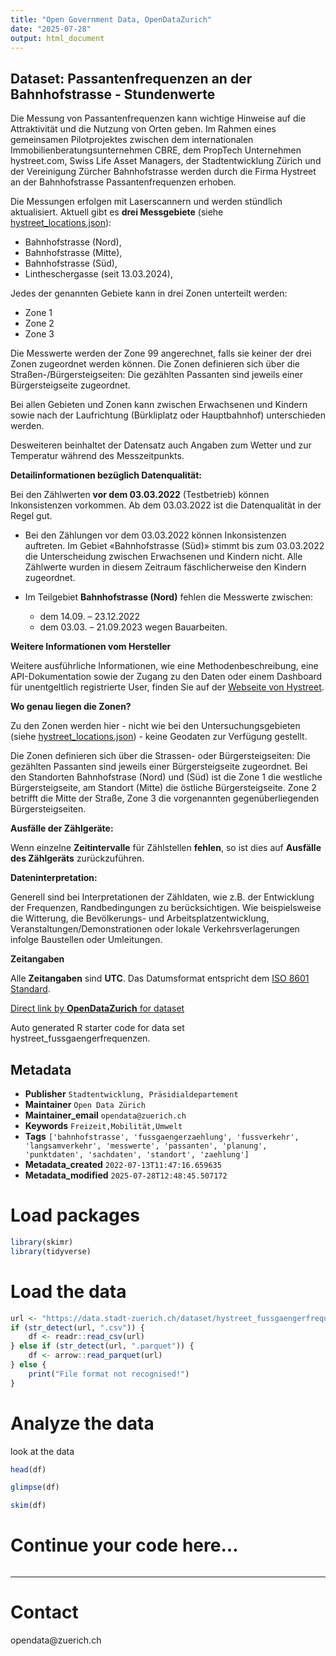 ```yaml
---
title: "Open Government Data, OpenDataZurich"
date: "2025-07-28"
output: html_document
---
```


## Dataset: Passantenfrequenzen an der Bahnhofstrasse - Stundenwerte

Die Messung von Passantenfrequenzen kann wichtige Hinweise auf die Attraktivität und die Nutzung von Orten geben. Im Rahmen eines gemeinsamen Pilotprojektes zwischen dem internationalen Immobilienberatungsunternehmen CBRE, dem PropTech Unternehmen hystreet.com, Swiss Life Asset Managers, der Stadtentwicklung Zürich und der Vereinigung Zürcher Bahnhofstrasse werden durch die Firma Hystreet an der Bahnhofstrasse Passantenfrequenzen erhoben. 

Die Messungen erfolgen mit Laserscannern und werden stündlich aktualisiert. Aktuell gibt es **drei Messgebiete** (siehe [hystreet_locations.json](https://data.stadt-zuerich.ch/dataset/hystreet_fussgaengerfrequenzen/download/hystreet_locations.json)): 

- Bahnhofstrasse (Nord), 
- Bahnhofstrasse (Mitte),
- Bahnhofstrasse (Süd), 
- Lintheschergasse (seit 13.03.2024),

Jedes der genannten Gebiete kann in drei Zonen unterteilt werden:

- Zone 1
- Zone 2
- Zone 3

Die Messwerte werden der Zone 99 angerechnet, falls sie keiner der drei Zonen zugeordnet werden können. Die Zonen definieren sich über die Straßen-/Bürgersteigseiten: Die gezählten Passanten sind jeweils einer Bürgersteigseite zugeordnet.

Bei allen Gebieten und Zonen kann zwischen Erwachsenen und Kindern sowie nach der Laufrichtung (Bürkliplatz oder Hauptbahnhof) unterschieden werden. 

Desweiteren beinhaltet der Datensatz auch Angaben zum Wetter und zur Temperatur während des Messzeitpunkts.

**Detailinformationen bezüglich Datenqualität:**

Bei den Zählwerten **vor dem 03.03.2022** (Testbetrieb)  können Inkonsistenzen vorkommen. Ab dem 03.03.2022 ist die Datenqualität in der Regel gut.

- Bei den Zählungen vor dem 03.03.2022 können Inkonsistenzen auftreten. Im Gebiet «Bahnhofstrasse (Süd)» stimmt bis zum 03.03.2022 die Unterscheidung zwischen Erwachsenen und Kindern nicht. Alle Zählwerte wurden in diesem Zeitraum fäschlicherweise den Kindern zugeordnet.

- Im Teilgebiet **Bahnhofstrasse (Nord)** fehlen die Messwerte zwischen:
   - dem 14.09. – 23.12.2022 
   - dem 03.03. – 21.09.2023 
wegen Bauarbeiten.

**Weitere Informationen vom Hersteller**

Weitere ausführliche Informationen, wie eine Methodenbeschreibung, eine API-Dokumentation sowie der Zugang zu den Daten oder einem Dashboard für unentgeltlich registrierte User, finden Sie auf der [Webseite von Hystreet](https://hystreet.com).

**Wo genau liegen die Zonen?**

Zu den Zonen werden hier - nicht wie bei den Untersuchungsgebieten (siehe [hystreet_locations.json](https://data.stadt-zuerich.ch/dataset/hystreet_fussgaengerfrequenzen/download/hystreet_locations.json)) - keine Geodaten zur Verfügung gestellt. 

Die Zonen definieren sich über die Strassen- oder Bürgersteigseiten: Die gezählten Passanten sind jeweils einer Bürgersteigseite zugeordnet.
Bei den Standorten Bahnhofstrase (Nord) und (Süd) ist die Zone 1 die westliche Bürgersteigseite, am Standort (Mitte) die östliche Bürgersteigseite. Zone 2 betrifft die Mitte der Straße, Zone 3 die vorgenannten gegenüberliegenden Bürgersteigseiten.

**Ausfälle der Zählgeräte:**

Wenn einzelne **Zeitintervalle** für Zählstellen **fehlen**, so ist dies auf **Ausfälle des Zählgeräts** zurückzuführen.



**Dateninterpretation:**

Generell sind bei Interpretationen der Zähldaten, wie z.B. der Entwicklung der Frequenzen, Randbedingungen zu berücksichtigen. Wie beispielsweise die Witterung, die Bevölkerungs- und Arbeitsplatzentwicklung, Veranstaltungen/Demonstrationen oder lokale Verkehrsverlagerungen infolge Baustellen oder Umleitungen.

**Zeitangaben**

Alle **Zeitangaben** sind **UTC**. Das Datumsformat entspricht dem [ISO 8601 Standard](http://www.w3.org/TR/NOTE-datetime).



[Direct link by **OpenDataZurich** for dataset](https://data.stadt-zuerich.ch/dataset/hystreet_fussgaengerfrequenzen)

Auto generated R starter code for data set hystreet_fussgaengerfrequenzen.

## Metadata

- **Publisher** `Stadtentwicklung, Präsidialdepartement`
- **Maintainer** `Open Data Zürich`
- **Maintainer_email** `opendata@zuerich.ch`
- **Keywords** `Freizeit,Mobilität,Umwelt`
- **Tags** `['bahnhofstrasse', 'fussgaengerzaehlung', 'fussverkehr', 'langsamverkehr', 'messwerte', 'passanten', 'planung', 'punktdaten', 'sachdaten', 'standort', 'zaehlung']`
- **Metadata_created** `2022-07-13T11:47:16.659635`
- **Metadata_modified** `2025-07-28T12:48:45.507172`


# Load packages

```r
library(skimr)
library(tidyverse)
```

# Load the data

```r
url <- "https://data.stadt-zuerich.ch/dataset/hystreet_fussgaengerfrequenzen/download/hystreet_fussgaengerfrequenzen_seit2021.parquet"
if (str_detect(url, ".csv")) {
    df <- readr::read_csv(url)
} else if (str_detect(url, ".parquet")) {
    df <- arrow::read_parquet(url)
} else {
    print("File format not recognised!")
}
```

# Analyze the data

look at the data
```r
head(df)
```

```r
glimpse(df)
```

```r
skim(df)
```

# Continue your code here...

```r

```

------------------------------------------------------------------------

# Contact

opendata@zuerich.ch
